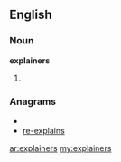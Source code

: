 ==English==

===Noun===
'''explainers'''

# {{plural of|[[explainer]]}}

===Anagrams===
* {{alphagram|aeeilnprsx}}
* [[re-explains#English|re-explains]]

[[ar:explainers]]
[[my:explainers]]